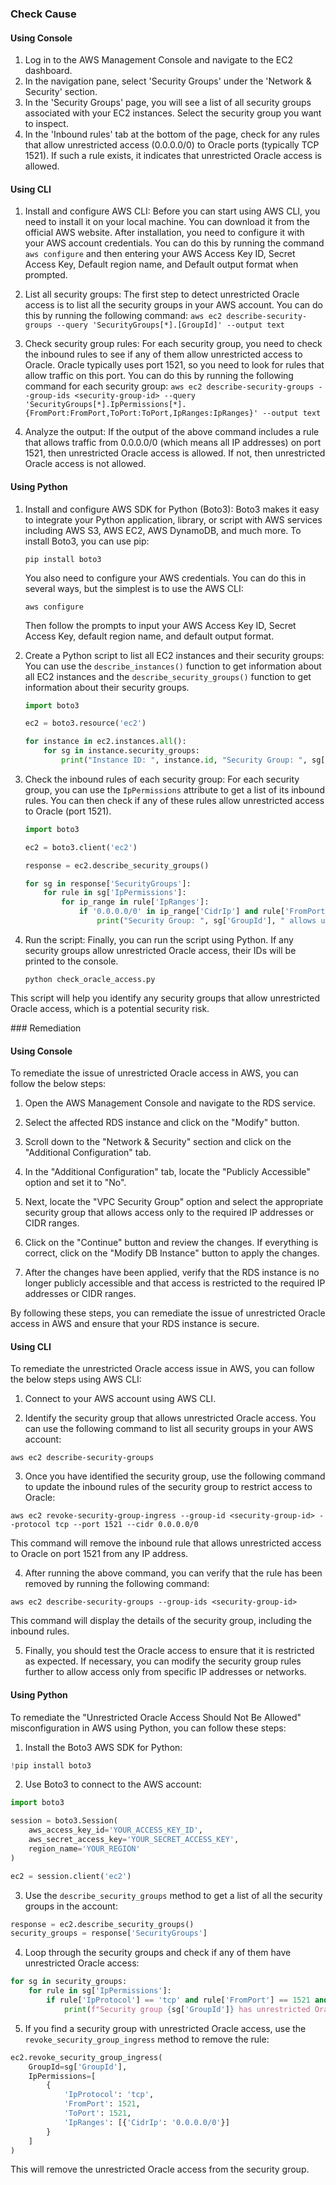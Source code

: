 

<Tabs><Tab title='Cause'>
### Check Cause

#### Using Console

1. Log in to the AWS Management Console and navigate to the EC2 dashboard.
2. In the navigation pane, select 'Security Groups' under the 'Network & Security' section.
3. In the 'Security Groups' page, you will see a list of all security groups associated with your EC2 instances. Select the security group you want to inspect.
4. In the 'Inbound rules' tab at the bottom of the page, check for any rules that allow unrestricted access (0.0.0.0/0) to Oracle ports (typically TCP 1521). If such a rule exists, it indicates that unrestricted Oracle access is allowed.

#### Using CLI

1. Install and configure AWS CLI: Before you can start using AWS CLI, you need to install it on your local machine. You can download it from the official AWS website. After installation, you need to configure it with your AWS account credentials. You can do this by running the command `aws configure` and then entering your AWS Access Key ID, Secret Access Key, Default region name, and Default output format when prompted.

2. List all security groups: The first step to detect unrestricted Oracle access is to list all the security groups in your AWS account. You can do this by running the following command: `aws ec2 describe-security-groups --query 'SecurityGroups[*].[GroupId]' --output text`

3. Check security group rules: For each security group, you need to check the inbound rules to see if any of them allow unrestricted access to Oracle. Oracle typically uses port 1521, so you need to look for rules that allow traffic on this port. You can do this by running the following command for each security group: `aws ec2 describe-security-groups --group-ids <security-group-id> --query 'SecurityGroups[*].IpPermissions[*].{FromPort:FromPort,ToPort:ToPort,IpRanges:IpRanges}' --output text`

4. Analyze the output: If the output of the above command includes a rule that allows traffic from 0.0.0.0/0 (which means all IP addresses) on port 1521, then unrestricted Oracle access is allowed. If not, then unrestricted Oracle access is not allowed.

#### Using Python

1. Install and configure AWS SDK for Python (Boto3): Boto3 makes it easy to integrate your Python application, library, or script with AWS services including AWS S3, AWS EC2, AWS DynamoDB, and much more. To install Boto3, you can use pip:

   ```
   pip install boto3
   ```

   You also need to configure your AWS credentials. You can do this in several ways, but the simplest is to use the AWS CLI:

   ```
   aws configure
   ```

   Then follow the prompts to input your AWS Access Key ID, Secret Access Key, default region name, and default output format.

2. Create a Python script to list all EC2 instances and their security groups: You can use the `describe_instances()` function to get information about all EC2 instances and the `describe_security_groups()` function to get information about their security groups.

   ```python
   import boto3

   ec2 = boto3.resource('ec2')

   for instance in ec2.instances.all():
       for sg in instance.security_groups:
           print("Instance ID: ", instance.id, "Security Group: ", sg['GroupId'])
   ```

3. Check the inbound rules of each security group: For each security group, you can use the `IpPermissions` attribute to get a list of its inbound rules. You can then check if any of these rules allow unrestricted access to Oracle (port 1521).

   ```python
   import boto3

   ec2 = boto3.client('ec2')

   response = ec2.describe_security_groups()

   for sg in response['SecurityGroups']:
       for rule in sg['IpPermissions']:
           for ip_range in rule['IpRanges']:
               if '0.0.0.0/0' in ip_range['CidrIp'] and rule['FromPort'] == 1521:
                   print("Security Group: ", sg['GroupId'], " allows unrestricted Oracle access.")
   ```

4. Run the script: Finally, you can run the script using Python. If any security groups allow unrestricted Oracle access, their IDs will be printed to the console.

   ```
   python check_oracle_access.py
   ```

This script will help you identify any security groups that allow unrestricted Oracle access, which is a potential security risk.

</Tab>

<Tab title='Remediation'>
### Remediation

#### Using Console

To remediate the issue of unrestricted Oracle access in AWS, you can follow the below steps:

1. Open the AWS Management Console and navigate to the RDS service.

2. Select the affected RDS instance and click on the "Modify" button.

3. Scroll down to the "Network & Security" section and click on the "Additional Configuration" tab.

4. In the "Additional Configuration" tab, locate the "Publicly Accessible" option and set it to "No".

5. Next, locate the "VPC Security Group" option and select the appropriate security group that allows access only to the required IP addresses or CIDR ranges.

6. Click on the "Continue" button and review the changes. If everything is correct, click on the "Modify DB Instance" button to apply the changes.

7. After the changes have been applied, verify that the RDS instance is no longer publicly accessible and that access is restricted to the required IP addresses or CIDR ranges.

By following these steps, you can remediate the issue of unrestricted Oracle access in AWS and ensure that your RDS instance is secure.

#### Using CLI

To remediate the unrestricted Oracle access issue in AWS, you can follow the below steps using AWS CLI:

1. Connect to your AWS account using AWS CLI.

2. Identify the security group that allows unrestricted Oracle access. You can use the following command to list all security groups in your AWS account:

```
aws ec2 describe-security-groups
```

3. Once you have identified the security group, use the following command to update the inbound rules of the security group to restrict access to Oracle:

```
aws ec2 revoke-security-group-ingress --group-id <security-group-id> --protocol tcp --port 1521 --cidr 0.0.0.0/0
```

This command will remove the inbound rule that allows unrestricted access to Oracle on port 1521 from any IP address.

4. After running the above command, you can verify that the rule has been removed by running the following command:

```
aws ec2 describe-security-groups --group-ids <security-group-id>
```

This command will display the details of the security group, including the inbound rules.

5. Finally, you should test the Oracle access to ensure that it is restricted as expected. If necessary, you can modify the security group rules further to allow access only from specific IP addresses or networks.

#### Using Python

To remediate the "Unrestricted Oracle Access Should Not Be Allowed" misconfiguration in AWS using Python, you can follow these steps:

1. Install the Boto3 AWS SDK for Python:

```python
!pip install boto3
```

2. Use Boto3 to connect to the AWS account:

```python
import boto3

session = boto3.Session(
    aws_access_key_id='YOUR_ACCESS_KEY_ID',
    aws_secret_access_key='YOUR_SECRET_ACCESS_KEY',
    region_name='YOUR_REGION'
)

ec2 = session.client('ec2')
```

3. Use the `describe_security_groups` method to get a list of all the security groups in the account:

```python
response = ec2.describe_security_groups()
security_groups = response['SecurityGroups']
```

4. Loop through the security groups and check if any of them have unrestricted Oracle access:

```python
for sg in security_groups:
    for rule in sg['IpPermissions']:
        if rule['IpProtocol'] == 'tcp' and rule['FromPort'] == 1521 and rule['ToPort'] == 1521 and rule['IpRanges'] == [{'CidrIp': '0.0.0.0/0'}]:
            print(f"Security group {sg['GroupId']} has unrestricted Oracle access!")
```

5. If you find a security group with unrestricted Oracle access, use the `revoke_security_group_ingress` method to remove the rule:

```python
ec2.revoke_security_group_ingress(
    GroupId=sg['GroupId'],
    IpPermissions=[
        {
            'IpProtocol': 'tcp',
            'FromPort': 1521,
            'ToPort': 1521,
            'IpRanges': [{'CidrIp': '0.0.0.0/0'}]
        }
    ]
)
```

This will remove the unrestricted Oracle access from the security group.


</Tab>
</Tabs>